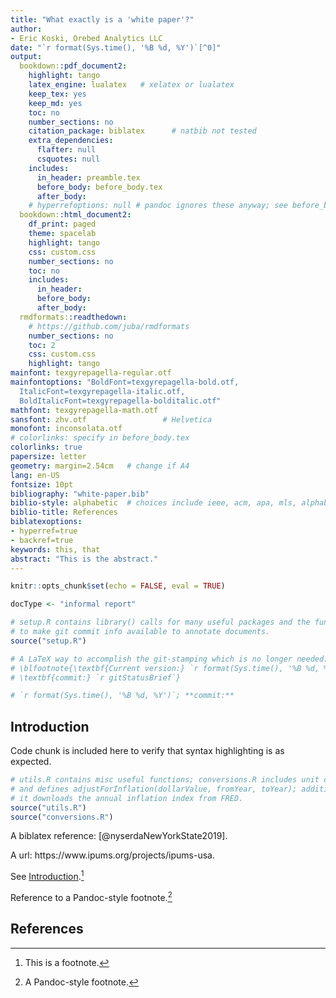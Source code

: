 ```yaml
---
title: "What exactly is a 'white paper'?"
author: 
- Eric Koski, Orebed Analytics LLC
date: "`r format(Sys.time(), '%B %d, %Y')`[^0]"
output:
  bookdown::pdf_document2: 
    highlight: tango
    latex_engine: lualatex   # xelatex or lualatex
    keep_tex: yes
    keep_md: yes
    toc: no
    number_sections: no
    citation_package: biblatex      # natbib not tested
    extra_dependencies: 
      flafter: null
      csquotes: null
    includes:
      in_header: preamble.tex
      before_body: before_body.tex
      after_body: 
    # hyperrefoptions: null # pandoc ignores these anyway; see before_body.tex
  bookdown::html_document2:
    df_print: paged
    theme: spacelab
    highlight: tango
    css: custom.css
    number_sections: no
    toc: no
    includes:
      in_header: 
      before_body: 
      after_body: 
  rmdformats::readthedown:   
    # https://github.com/juba/rmdformats
    number_sections: no
    toc: 2
    css: custom.css
    highlight: tango
mainfont: texgyrepagella-regular.otf
mainfontoptions: "BoldFont=texgyrepagella-bold.otf,
  ItalicFont=texgyrepagella-italic.otf,
  BoldItalicFont=texgyrepagella-bolditalic.otf"
mathfont: texgyrepagella-math.otf
sansfont: zhv.otf                 # Helvetica
monofont: inconsolata.otf
# colorlinks: specify in before_body.tex
colorlinks: true
papersize: letter
geometry: margin=2.54cm   # change if A4
lang: en-US
fontsize: 10pt
bibliography: "white-paper.bib"
biblio-style: alphabetic  # choices include ieee, acm, apa, mls, alphabetic, authoryear, etc.
biblio-title: References
biblatexoptions: 
- hyperref=true
- backref=true
keywords: this, that
abstract: "This is the abstract."
---
```


```r
knitr::opts_chunk$set(echo = FALSE, eval = TRUE)

docType <- "informal report"
```

```r
# setup.R contains library() calls for many useful packages and the functions 
# to make git commit info available to annotate documents. 
source("setup.R")

# A LaTeX way to accomplish the git-stamping which is no longer needed: 
# \blfootnote{\textbf{Current version:} `r format(Sys.time(), '%B %d, %Y')`; 
# \textbf{commit:} `r gitStatusBrief`}

# `r format(Sys.time(), '%B %d, %Y')`; **commit:**
```

[^0]: **Current version:** `r str_c(gitStatusBrief, "\\\n", "Software herein is Copyright ", year(Sys.time()), " Orebed Analytics LLC under MIT license; see LICENSE.md.\\\n",
"Document Copyright ", year(Sys.time()), " Orebed Analytics LLC, released under Creative Commons Attribution license; see CC-BY-4.0.txt.")`

## Introduction {#introduction}

Code chunk is included here to verify that syntax highlighting is as expected. 

```r
# utils.R contains misc useful functions; conversions.R includes unit conversions 
# and defines adjustForInflation(dollarValue, fromYear, toYear); additionally, 
# it downloads the annual inflation index from FRED. 
source("utils.R")
source("conversions.R")
```

A biblatex reference: [@nyserdaNewYorkState2019].

A url: https://www.ipums.org/projects/ipums-usa. 

See [Introduction](#introduction).^[This is a footnote.]

Reference to a Pandoc-style footnote.[^a]

[^a]: A Pandoc-style footnote.

\clearpage

```{=html}
<h2>References</h2>
```
